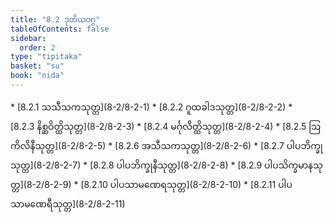 ```yaml
---
title: "8.2 ဒုတိယဝဂ္ဂ"
tableOfContents: false
sidebar:
  order: 2
type: "tipitaka"
basket: "su"
book: "nida"
---
```



<DynamicBreadcrumb />



<TableOfContents book="nida" section="8.2">
* [8.2.1 သသီသကသုတ္တ](8-2/8-2-1)
* [8.2.2 ဂူထခါဒသုတ္တ](8-2/8-2-2)
* [8.2.3 နိစ္ဆဝိတ္ထိသုတ္တ](8-2/8-2-3)
* [8.2.4 မင်္ဂုလိတ္ထိသုတ္တ](8-2/8-2-4)
* [8.2.5 ဩကိလိနီသုတ္တ](8-2/8-2-5)
* [8.2.6 အသီသကသုတ္တ](8-2/8-2-6)
* [8.2.7 ပါပဘိက္ခုသုတ္တ](8-2/8-2-7)
* [8.2.8 ပါပဘိက္ခုနီသုတ္တ](8-2/8-2-8)
* [8.2.9 ပါပသိက္ခမာနသုတ္တ](8-2/8-2-9)
* [8.2.10 ပါပသာမဏေရသုတ္တ](8-2/8-2-10)
* [8.2.11 ပါပသာမဏေရီသုတ္တ](8-2/8-2-11)
</TableOfContents>
